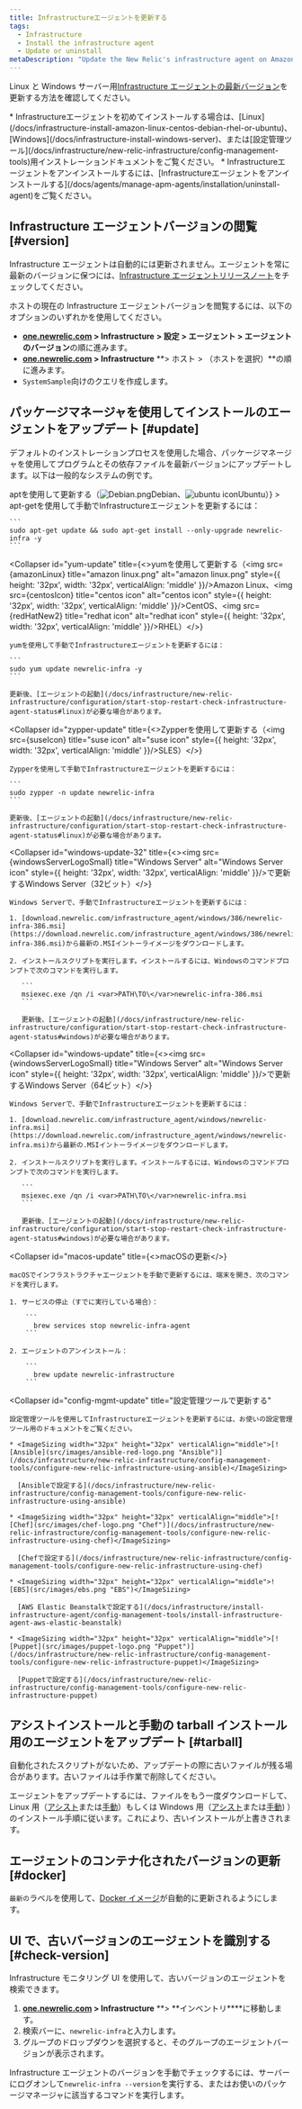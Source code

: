 ```yaml
---
title: Infrastructureエージェントを更新する
tags:
  - Infrastructure
  - Install the infrastructure agent
  - Update or uninstall
metaDescription: "Update the New Relic's infrastructure agent on Amazon Linux, CentOS, Debian, Red Hat, Ubuntu, or Windows Server."
---
```









Linux と Windows サーバー用[Infrastructure エージェントの最新バージョン](/docs/release-notes/infrastructure-release-notes/infrastructure-agent-release-notes)を更新する方法を確認してください。

<Callout variant="tip">
  *
  Infrastructureエージェントを初めてインストールする場合は、[Linux](/docs/infrastructure-install-amazon-linux-centos-debian-rhel-or-ubuntu)、[Windows](/docs/infrastructure-install-windows-server)、または[設定管理ツール](/docs/infrastructure/new-relic-infrastructure/config-management-tools)用インストレーションドキュメントをご覧ください。
  *
  Infrastructureエージェントをアンインストールするには、[Infrastructureエージェントをアンインストールする](/docs/agents/manage-apm-agents/installation/uninstall-agent)をご覧ください。
</Callout>

## Infrastructure エージェントバージョンの閲覧 [#version]

Infrastructure エージェントは自動的には更新されません。エージェントを常に最新のバージョンに保つには、[Infrastructure エージェントリリースノート](/docs/release-notes/infrastructure-release-notes/infrastructure-agent-release-notes)をチェックしてください。

ホストの現在の Infrastructure エージェントバージョンを閲覧するには、以下のオプションのいずれかを使用してください。

- **[one.newrelic.com](http://one.newrelic.com) > Infrastructure** **> 設定 > エージェント > エージェントのバージョン**の順に進みます。
- **[one.newrelic.com](http://one.newrelic.com) > Infrastructure** **> ホスト > （ホストを選択）**の順に進みます。
- `SystemSample`向けのクエリを作成します。

## パッケージマネージャを使用してインストールのエージェントをアップデート [#update]

デフォルトのインストレーションプロセスを使用した場合、パッケージマネージャを使用してプログラムとその依存ファイルを最新バージョンにアップデートします。以下は一般的なシステムの例です。

<CollapserGroup>
  <Collapser
    id="apt-update"
    title={<>aptを使用して更新する（<img src={debian} title="Debian icon" alt="Debian.png" style={{ height: '32px', width: '32px', verticalAlign: 'middle' }}/>Debian、<img src={ubuntuIcon} title="ubuntu icon" alt="ubuntu icon" style={{ height: '32px', width: '32px', verticalAlign: 'middle' }}/>Ubuntu）</>}
  >
    apt-getを使用して手動でInfrastructureエージェントを更新するには：

    ```
    sudo apt-get update && sudo apt-get install --only-upgrade newrelic-infra -y
    ```

  </Collapser>

  <Collapser
    id="yum-update"
    title={<>yumを使用して更新する（<img src={amazonLinux} title="amazon linux.png" alt="amazon linux.png" style={{ height: '32px', width: '32px', verticalAlign: 'middle' }}/>Amazon Linux、<img src={centosIcon} title="centos icon" alt="centos icon" style={{ height: '32px', width: '32px', verticalAlign: 'middle' }}/>CentOS、<img src={redHatNew2} title="redhat icon" alt="redhat icon" style={{ height: '32px', width: '32px', verticalAlign: 'middle' }}/>RHEL）</>}
  >
    yumを使用して手動でInfrastructureエージェントを更新するには：

    ```
    sudo yum update newrelic-infra -y
    ```

    更新後、[エージェントの起動](/docs/infrastructure/new-relic-infrastructure/configuration/start-stop-restart-check-infrastructure-agent-status#linux)が必要な場合があります。

  </Collapser>

  <Collapser
    id="zypper-update"
    title={<>Zypperを使用して更新する（<img src={suseIcon} title="suse icon" alt="suse icon" style={{ height: '32px', width: '32px', verticalAlign: 'middle' }}/>SLES）</>}
  >
    Zypperを使用して手動でInfrastructureエージェントを更新するには：

    ```
    sudo zypper -n update newrelic-infra
    ```

    更新後、[エージェントの起動](/docs/infrastructure/new-relic-infrastructure/configuration/start-stop-restart-check-infrastructure-agent-status#linux)が必要な場合があります。

  </Collapser>

  <Collapser
    id="windows-update-32"
    title={<><img src={windowsServerLogoSmall} title="Windows Server" alt="Windows Server icon" style={{ height: '32px', width: '32px', verticalAlign: 'middle' }}/>で更新するWindows Server（32ビット）</>}
  >
    Windows Serverで、手動でInfrastructureエージェントを更新するには：

    1. [download.newrelic.com/infrastructure_agent/windows/386/newrelic-infra-386.msi](https://download.newrelic.com/infrastructure_agent/windows/386/newrelic-infra-386.msi)から最新の.MSIイントーライメージをダウンロードします。

    2. インストールスクリプトを実行します。インストールするには、Windowsのコマンドプロンプトで次のコマンドを実行します。

       ```
       msiexec.exe /qn /i <var>PATH\TO\</var>newrelic-infra-386.msi
       ```

       更新後、[エージェントの起動](/docs/infrastructure/new-relic-infrastructure/configuration/start-stop-restart-check-infrastructure-agent-status#windows)が必要な場合があります。

  </Collapser>

  <Collapser
    id="windows-update"
    title={<><img src={windowsServerLogoSmall} title="Windows Server" alt="Windows Server icon" style={{ height: '32px', width: '32px', verticalAlign: 'middle' }}/>で更新するWindows Server（64ビット）</>}
  >
    Windows Serverで、手動でInfrastructureエージェントを更新するには：

    1. [download.newrelic.com/infrastructure_agent/windows/newrelic-infra.msi](https://download.newrelic.com/infrastructure_agent/windows/newrelic-infra.msi)から最新の.MSIイントーライメージをダウンロードします。

    2. インストールスクリプトを実行します。インストールするには、Windowsのコマンドプロンプトで次のコマンドを実行します。

       ```
       msiexec.exe /qn /i <var>PATH\TO\</var>newrelic-infra.msi
       ```

       更新後、[エージェントの起動](/docs/infrastructure/new-relic-infrastructure/configuration/start-stop-restart-check-infrastructure-agent-status#windows)が必要な場合があります。

  </Collapser>

  <Collapser
    id="macos-update"
    title={<>macOSの更新</>}
  >
    macOSでインフラストラクチャエージェントを手動で更新するには、端末を開き、次のコマンドを実行します。

    1. サービスの停止（すでに実行している場合）：

        ```
          brew services stop newrelic-infra-agent
        ```

    2. エージェントのアンインストール：

        ```
          brew update newrelic-infrastructure
        ```

  </Collapser>

  <Collapser
    id="config-mgmt-update"
    title="設定管理ツールで更新する"
  >
    設定管理ツールを使用してInfrastructureエージェントを更新するには、お使いの設定管理ツール用のドキュメントをご覧ください。

    * <ImageSizing width="32px" height="32px" verticalAlign="middle">[![Ansible](src/images/ansible-red-logo.png "Ansible")](/docs/infrastructure/new-relic-infrastructure/config-management-tools/configure-new-relic-infrastructure-using-ansible)</ImageSizing>

      [Ansibleで設定する](/docs/infrastructure/new-relic-infrastructure/config-management-tools/configure-new-relic-infrastructure-using-ansible)

    * <ImageSizing width="32px" height="32px" verticalAlign="middle">[![Chef](src/images/chef-logo.png "Chef")](/docs/infrastructure/new-relic-infrastructure/config-management-tools/configure-new-relic-infrastructure-using-chef)</ImageSizing>

      [Chefで設定する](/docs/infrastructure/new-relic-infrastructure/config-management-tools/configure-new-relic-infrastructure-using-chef)

    * <ImageSizing width="32px" height="32px" verticalAlign="middle">![EBS](src/images/ebs.png "EBS")</ImageSizing>

      [AWS Elastic Beanstalkで設定する](/docs/infrastructure/install-infrastructure-agent/config-management-tools/install-infrastructure-agent-aws-elastic-beanstalk)

    * <ImageSizing width="32px" height="32px" verticalAlign="middle">[![Puppet](src/images/puppet-logo.png "Puppet")](/docs/infrastructure/new-relic-infrastructure/config-management-tools/configure-new-relic-infrastructure-puppet)</ImageSizing>

      [Puppetで設定する](/docs/infrastructure/new-relic-infrastructure/config-management-tools/configure-new-relic-infrastructure-puppet)

  </Collapser>
</CollapserGroup>

## アシストインストールと手動の tarball インストール用のエージェントをアップデート [#tarball]

<Callout variant="important">
  自動化されたスクリプトがないため、アップデートの際に古いファイルが残る場合があります。古いファイルは手作業で削除してください。
</Callout>

エージェントをアップデートするには、ファイルをもう一度ダウンロードして、Linux 用（[アシスト](/docs/infrastructure/install-configure-infrastructure/linux-installation/assisted-install-infrastructure-linux)または[手動](/docs/infrastructure/install-configure-infrastructure/linux-installation/manual-install-infrastructure-linux)）もしくは Windows 用（[アシスト](/docs/infrastructure/install-configure-infrastructure/windows-installation/assisted-install-infrastructure-windows)または[手動](/docs/infrastructure/install-configure-infrastructure/windows-installation/manual-install-infrastructure-windows)) ）のインストール手順に従います。これにより、古いインストールが上書きされます。

## エージェントのコンテナ化されたバージョンの更新 [#docker]

`最新の`ラベルを使用して、[Docker イメージ](/docs/infrastructure/install-infrastructure-agent/linux-installation/docker-container-infrastructure-monitoring)が自動的に更新されるようにします。

## UI で、古いバージョンのエージェントを識別する [#check-version]

Infrastructure モニタリング UI を使用して、古いバージョンのエージェントを検索できます。

1. **[one.newrelic.com](http://one.newrelic.com) > Infrastructure** **> **インベントリ\*\*\*\*に移動します。
2. 検索バーに、`newrelic-infra`と入力します。
3. グループのドロップダウンを選択すると、そのグループのエージェントバージョンが表示されます。

Infrastructure エージェントのバージョンを手動でチェックするには、サーバーにログオンして`newrelic-infra --version`を実行する、またはお使いのパッケージマネージャに該当するコマンドを実行します。
